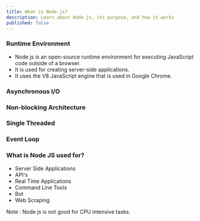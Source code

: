 ```yaml
---
title: What is Node.js?
description: Learn about Node.js, its purpose, and how it works
published: false
---
```


### Runtime Environment

- Node js is an open-source runtime environment for executing JavaScript code outside of a browser. 
- It is used for creating server-side applications.
- It uses the V8 JavaScript engine that is used in Google Chrome.

### Asynchronous I/O



### Non-blocking Architecture


### Single Threaded

### Event Loop

### What is Node JS used for?

- Server Side Applications
- API's
- Real Time Applications
- Command Line Tools
- Bot
- Web Scraping

Note : Node js is not good for CPU intensive tasks.